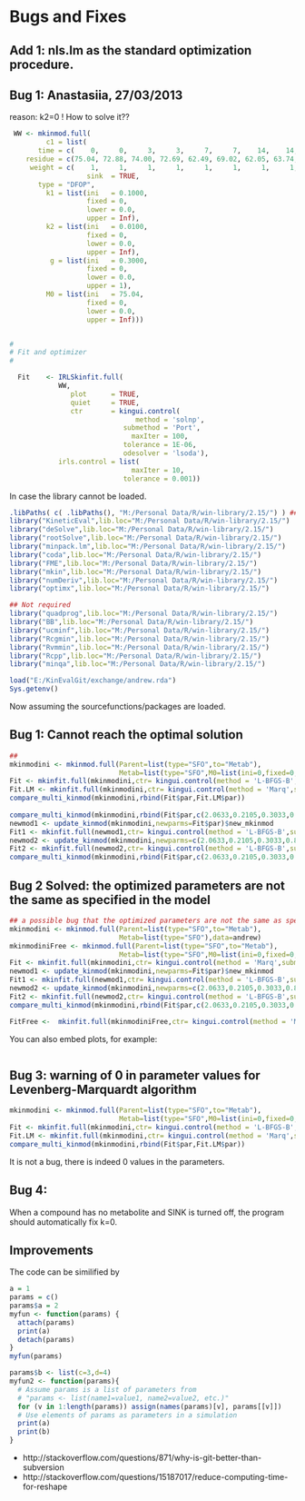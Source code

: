 Bugs and Fixes
========================================================

## Add 1: nls.lm as the standard optimization procedure. 


## Bug 1: Anastasiia, 27/03/2013

reason: k2=0 ! How to solve it??

```r

 WW <- mkinmod.full(
         c1 = list(
       time = c(    0,     0,     3,     3,     7,     7,    14,    14,    21,    21,    30,    30,    45,    45,    60,    60,    90,    90,   120,   120),
    residue = c(75.04, 72.88, 74.00, 72.69, 62.49, 69.02, 62.05, 63.74, 58.88, 56.20, 52.70, 50.39, 40.20, 40.73, 29.43, 29.89, 29.16, 30.70, 25.41, 26.38),
     weight = c(    1,     1,     1,     1,     1,     1,     1,     1,     1,     1,     1,     1,     1,     1,     1,     1,     1,     1,     1,     1),
                   sink  = TRUE,
       type = "DFOP",
         k1 = list(ini   = 0.1000,
                   fixed = 0,
                   lower = 0.0,
                   upper = Inf),
         k2 = list(ini   = 0.0100,
                   fixed = 0,
                   lower = 0.0,
                   upper = Inf),
          g = list(ini   = 0.3000,
                   fixed = 0,
                   lower = 0.0,
                   upper = 1),
         M0 = list(ini   = 75.04,
                   fixed = 0,
                   lower = 0.0,
                   upper = Inf)))


#
# Fit and optimizer
#

  Fit    <- IRLSkinfit.full(
            WW,
               plot      = TRUE,
               quiet     = TRUE,
               ctr       = kingui.control(
                               method = 'solnp',
                            submethod = 'Port',
                              maxIter = 100,
                            tolerance = 1E-06,
                            odesolver = 'lsoda'),
            irls.control = list(
                              maxIter = 10,
                            tolerance = 0.001))

```




In case the library cannot be loaded.
```r
.libPaths( c( .libPaths(), "M:/Personal Data/R/win-library/2.15/") ) ## why does it not work????????????????
library("KineticEval",lib.loc="M:/Personal Data/R/win-library/2.15/")
library("deSolve",lib.loc="M:/Personal Data/R/win-library/2.15/")
library("rootSolve",lib.loc="M:/Personal Data/R/win-library/2.15/")
library("minpack.lm",lib.loc="M:/Personal Data/R/win-library/2.15/")
library("coda",lib.loc="M:/Personal Data/R/win-library/2.15/")
library("FME",lib.loc="M:/Personal Data/R/win-library/2.15/")
library("mkin",lib.loc="M:/Personal Data/R/win-library/2.15/")
library("numDeriv",lib.loc="M:/Personal Data/R/win-library/2.15/")
library("optimx",lib.loc="M:/Personal Data/R/win-library/2.15/")

## Not required
library("quadprog",lib.loc="M:/Personal Data/R/win-library/2.15/")
library("BB",lib.loc="M:/Personal Data/R/win-library/2.15/")
library("ucminf",lib.loc="M:/Personal Data/R/win-library/2.15/")
library("Rcgmin",lib.loc="M:/Personal Data/R/win-library/2.15/")
library("Rvmmin",lib.loc="M:/Personal Data/R/win-library/2.15/")
library("Rcpp",lib.loc="M:/Personal Data/R/win-library/2.15/")
library("minqa",lib.loc="M:/Personal Data/R/win-library/2.15/")

load("E:/KinEvalGit/exchange/andrew.rda")
Sys.getenv()
```

Now assuming the sourcefunctions/packages are loaded.


## Bug 1: Cannot reach the optimal solution

```r
## 
mkinmodini <- mkinmod.full(Parent=list(type="SFO",to="Metab"),
                           Metab=list(type="SFO",M0=list(ini=0,fixed=0,lower=0,upper=Inf)),data=andrew)
Fit <- mkinfit.full(mkinmodini,ctr= kingui.control(method = 'L-BFGS-B',submethod = 'Port'))
Fit.LM <- mkinfit.full(mkinmodini,ctr= kingui.control(method = 'Marq',submethod = 'Port'))
compare_multi_kinmod(mkinmodini,rbind(Fit$par,Fit.LM$par))
 
compare_multi_kinmod(mkinmodini,rbind(Fit$par,c(2.0633,0.2105,0.3033,0.8945,1)))
newmod1 <- update_kinmod(mkinmodini,newparms=Fit$par)$new_mkinmod
Fit1 <- mkinfit.full(newmod1,ctr= kingui.control(method = 'L-BFGS-B',submethod = 'Port'))
newmod2 <- update_kinmod(mkinmodini,newparms=c(2.0633,0.2105,0.3033,0.8945,1))$new_mkinmod
Fit2 <- mkinfit.full(newmod2,ctr= kingui.control(method = 'L-BFGS-B',submethod = 'Port'))
compare_multi_kinmod(mkinmodini,rbind(Fit$par,c(2.0633,0.2105,0.3033,0.8945,1),Fit2$par))
```

## Bug 2 Solved: the optimized parameters are not the same as specified in the model
```r
## a possible bug that the optimized parameters are not the same as specified in the model
mkinmodini <- mkinmod.full(Parent=list(type="SFO",to="Metab"),
                           Metab=list(type="SFO"),data=andrew)
mkinmodiniFree <- mkinmod.full(Parent=list(type="SFO",to="Metab"),
                           Metab=list(type="SFO",M0=list(ini=0,fixed=0,lower=0,upper=Inf)),data=andrew)
Fit <- mkinfit.full(mkinmodini,ctr= kingui.control(method = 'Marq',submethod = 'Port'))
newmod1 <- update_kinmod(mkinmodini,newparms=Fit$par)$new_mkinmod
Fit1 <- mkinfit.full(newmod1,ctr= kingui.control(method = 'L-BFGS-B',submethod = 'Port'))
newmod2 <- update_kinmod(mkinmodini,newparms=c(2.0633,0.2105,0.3033,0.8945,1))$new_mkinmod
Fit2 <- mkinfit.full(newmod2,ctr= kingui.control(method = 'L-BFGS-B',submethod = 'Port'))
compare_multi_kinmod(mkinmodini,rbind(Fit$par,c(2.0633,0.2105,0.3033,0.8945,1),Fit2$par))

FitFree <-  mkinfit.full(mkinmodiniFree,ctr= kingui.control(method = 'Marq',submethod = 'Port'))

```
You can also embed plots, for example:

```r

```

## Bug 3: warning of 0 in parameter values for Levenberg-Marquardt algorithm

```r

mkinmodini <- mkinmod.full(Parent=list(type="SFO",to="Metab"),
                           Metab=list(type="SFO",M0=list(ini=0,fixed=0,lower=0,upper=Inf)),data=andrew)
Fit <- mkinfit.full(mkinmodini,ctr= kingui.control(method = 'L-BFGS-B',submethod = 'Port'))
Fit.LM <- mkinfit.full(mkinmodini,ctr= kingui.control(method = 'Marq',submethod = 'Port'))
compare_multi_kinmod(mkinmodini,rbind(Fit$par,Fit.LM$par))

```

It is not a bug, there is indeed 0 values in the parameters.

##  Bug 4:

When a compound has no metabolite and SINK is turned off, the program should automatically fix k=0.

## Improvements

The code can be similified by 

```r
a = 1
params = c()
params$a = 2
myfun <- function(params) {
  attach(params)
  print(a)
  detach(params)
}
myfun(params)

params$b <- list(c=3,d=4)
myfun2 <- function(params){
  # Assume params is a list of parameters from 
  # "params <- list(name1=value1, name2=value2, etc.)"
  for (v in 1:length(params)) assign(names(params)[v], params[[v]])
  # Use elements of params as parameters in a simulation
  print(a)
  print(b)
}
```
* http://stackoverflow.com/questions/871/why-is-git-better-than-subversion
* http://stackoverflow.com/questions/15187017/reduce-computing-time-for-reshape